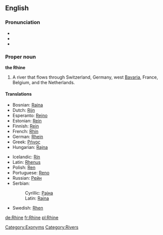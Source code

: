 ==English==
{{wikipedia}}

===Pronunciation===
*{{IPA|/raɪn/}}
*{{audio|en-us-Rhine.ogg|Audio (US)}}
*{{rhymes|aɪn}}

===Proper noun===
'''the Rhine'''

# A river that flows through Switzerland, Germany, west [[Bavaria]], France, Belgium, and the Netherlands.

====Translations====
{{trans-top|river that flows through Europe}}
*Bosnian: [[Rajna]] {{f}}
*Dutch: [[Rijn]] {{m}}
*Esperanto: [[Rejno]]
*Estonian: [[Rein]]
*Finnish: [[Rein]]
*French: [[Rhin]] {{m}}
*German: [[Rhein]] {{m}}
*Greek: [[Ρήνος]]
*Hungarian: [[Rajna]]
{{trans-mid}}
*Icelandic: [[Rín]] {{f}}
*Latin: [[Rhenus]]
*Polish: [[Ren]]
*Portuguese: [[Reno]] {{m}}
*Russian: [[Рейн]]
*Serbian:
*:Cyrillic: [[Рајна]] {{f}}
*:Latin: [[Rajna#Serbian|Rajna]] {{f}}
*Swedish: [[Rhen]]
{{trans-bottom}}

[[Category:Exonyms]]
[[Category:Rivers]]

[[de:Rhine]]
[[fr:Rhine]]
[[pl:Rhine]]